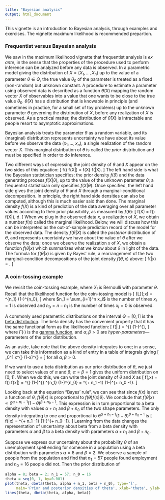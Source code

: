 ```yaml
---
title: "Bayesian analysis"
output: html_document
---
```


This vignette is an introduction to Bayesian analysis, through examples and exercises.
The vignette maximum likelihood is recommended prepartion.

### Frequentist versus Bayesian analysis

We saw in the maximum likelihood vignette that frequentist analysis is *ex ante*, in the sense that the properties of the procedure used to perform inference can be analyzed before any data is observed.
In a parametric model giving the distribution of $X = (X_1,\ldots,X_n)$ up to the value of a parameter $\theta \in \Theta$, the true value $\theta_0$ of the parameter is treated as a fixed (non-random) but unknown constant.
A procedure to estimate a parameter using observed data is described as a function $\hat\theta(X)$ mapping the random vector $X$ of observables into a value that one wants to be close to the true value $\theta_0$.
$\hat\theta(X)$ has a distribution that is knowable in principle (and sometimes in practice, for a small set of toy problems) up to the unknown parameter $\theta$ governing the distribution of $X$, before any realization of $X$ is observed.
As a practical matter, the distribution of $\hat\theta(X)$ is intractable and people resort to asymptotic approximations.

Bayesian analysis treats the parameter $\theta$ as a random variable, and its (marginal) distribution represents uncertainty we have about its value before we observe the data $(x_1,\ldots,x_n)$, a single realization of the random vector $X$.
This marginal distribution of $\theta$ is called the *prior* distribution and must be specified in order to do inference.

Two different ways of expressing the joint density of $\theta$ and $X$ appear on the two sides of this equation:
\[
  f(\theta) f(X|\theta) = f(X) f(\theta|X).
\]
The left hand side is what the Bayesian statistician specifies: the prior density $f(\theta)$ and the data generating process $f(X|\theta)$, up to the value of the unknown parameter $\theta$; a frequentist statistician only specifies $f(X|\theta)$.
Once specified, the left hand side gives the joint density of $\theta$ and $X$ through a marginal-conditional decomposition.
In principle, the right hand side densities can also be computed, although this is much easier said than done.
The marginal density $f(X)$ is a kind of prediction of the data averaging over all parameter values according to their prior plausibility, as measured by $f(\theta)$:
\[
  f(X) = \int f(\theta) f(X|\theta)\, d\theta.
\]
When we plug in the observed data $x$, a realization of $X$, we obtain a number $f(x)$ called the marginal likelihood.
Below, we will discuss how this can be interpreted as the out-of-sample prediction record of the model for the observed data.
The density $f(\theta|X)$ is called the *posterior* distribution of $\theta$, and represents uncertainty we have about the value of $\theta$ after we observe the data; once we observe the realization $x$ of $X$, we obtain a function $f(\theta|x)$ which summarizes what we know about $\theta$ in light of the data.
The formula for $f(\theta|x)$ is given by Bayes' rule, a rearrangement of the two marginal-condition decompositions of the joint density $f(\theta,x)$ above:
\[
  f(\theta|x) = \frac{f(\theta) f(x|\theta)}{f(x)}.\quad\mbox{(Bayes' rule)}
\]


### A coin-tossing example

We revisit the coin-tossing example, where $X_i$ is Bernoulli with parameter $\theta$.
Recall that the likelihood function for the coin-tossing model is
\[
  {\cal L}(\theta;x) = \theta^{n_1} (1-\theta)^{n_0},
\]
where $n_1 = \sum_{i=1}^n x_i$ is the number of times $x_i = 1$ is observed and $n_0 = n-n_1$ is the number of times $x_i = 0$ is observed.

A commonly used parametric distributions on the interval $\Theta = [0,1]$ is the [beta distribution](https://en.wikipedia.org/wiki/Beta_distribution).
The beta density has the convenient property that it has the same functional form as the likelihood function:
\[
  f(\theta|\alpha,\beta) = \frac{\Gamma(\alpha + \beta)}{\Gamma(\alpha)\Gamma(\beta)} \theta^{\alpha-1} (1-\theta)^{\beta-1},
\]
where $\Gamma(\cdot)$ is the [gamma function](https://en.wikipedia.org/wiki/Gamma_function), and $\alpha,\beta>0$ are *hyper-parameters*---parameters of the prior distribution.

As an aside, take note that the above density integrates to one; in a sense, we can take this information as a kind of entry in a table of integrals giving
\[
  \int_0^1 x^{\alpha-1} (1-x)^{\beta-1} = \frac{\Gamma(\alpha) \Gamma(\beta)}{\Gamma(\alpha + \beta)}
\]
for all $\alpha, \beta>0$.

If we want to use a beta distribution as our prior distribution of $\theta$, we just need to select values of $\alpha$ and $\beta$; $\alpha = \beta = 1$ gives the uniform distribution on $[0,1]$.
When we do this, we can write the joint density of $\theta$ and $X$ as
\[
  f(\theta,x) = f(\theta) f(x|\theta) = \frac{\Gamma(\alpha + \beta)}{\Gamma(\alpha)\Gamma(\beta)} \theta^{\alpha-1} (1-\theta)^{\beta-1}
  \cdot \theta^{n_1} (1-\theta)^{n_0}
  = \frac{\Gamma(\alpha + \beta)}{\Gamma(\alpha)\Gamma(\beta)} \theta^{\alpha + n_1 -1} (1-\theta)^{\beta + n_0 -1}.
\]

Looking back at the equation "Bayes' rule", we can see that since $f(x)$ is not a function of $\theta$, $f(\theta|x)$ is proportional to $f(\theta)f(x|\theta)$.
We conclude that $f(\theta|x) \propto \theta^{\alpha + n_1 -1} (1-\theta)^{\beta + n_0 -1}$.
This expression is in turn proportional to a beta density with values $\alpha + n_1$ and $\beta + n_0$ of the two shape parameters.
The only density integrating to one and proportional to $\theta^{\alpha + n_1 -1} (1-\theta)^{\beta + n_0 -1}$ is
\[
  f(\theta|x) = \frac{\Gamma(\alpha + \beta + n)}{\Gamma(\alpha + n_1) \Gamma(\beta + n_0)} \theta^{\alpha + n_1 -1} (1-\theta)^{\beta + n_0 -1}.
\]
Learning from the data changes the representation of uncertainty about beta from a beta density with parameters $\alpha$ and $\beta$ to a beta density with parameters $\alpha + n_1$ and $\beta + n_0$.

Suppose we express our uncertainty about the probability $\theta$ of an unemployment spell ending for someone in a population using a beta distribution with parameters $\alpha = 8$ and $\beta = 2$. We observe a sample of people from the population and find that $n_1 = 57$ people found employment and $n_0 = 16$ people did not.
Then the prior distribution of
```r
alpha = 8; beta = 2; n_1 = 57; n_0 = 16
theta = seq(0, 1, by=0.001)
plot(theta, dbeta(theta, alpha + n_1, beta + n_0), type='l',
     main='Prior and posterior densities of theta', xlab='theta', ylab='density')
lines(theta, dbeta(theta, alpha, beta))
```

